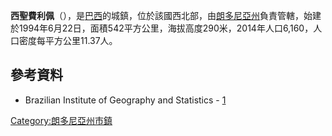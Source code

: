 {{coord|11|54|09|S|61|30|08|W|scale:30000|display=title}}

'''西聖費利佩'''（{{lang-pt|São Felipe d'Oeste}}），是[[巴西|巴西]]的城鎮，位於該國西北部，由[[朗多尼亞州|朗多尼亞州]]負責管轄，始建於1994年6月22日，面積542平方公里，海拔高度290米，2014年人口6,160，人口密度每平方公里11.37人。

==參考資料==
*Brazilian Institute of Geography and Statistics - [http://www.ibge.gov.br/cidadesat/default.php]{{Wayback|url=http://www.ibge.gov.br/cidadesat/default.php |date=20080611095922 }}

{{Brazil-geo-stub}}
{{朗多尼亞州市鎮}}
[[Category:朗多尼亞州市鎮|Category:朗多尼亞州市鎮]]